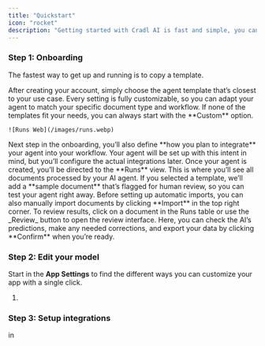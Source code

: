 ```yaml
---
title: "Quickstart"
icon: "rocket"
description: "Getting started with Cradl AI is fast and simple, you can be up and running with your custom document agent in just a few minutes."
---
```


### Step 1: Onboarding

The fastest way to get up and running is to copy a template. 

<Steps>
  <Step title="Start with a template" icon="1" iconType="regular" stepNumber={1}>
    After creating your account, simply choose the agent template that’s closest to your use case. Every setting is fully customizable, so you can adapt your agent to match your specific document type and workflow. If none of the templates fit your needs, you can always start with the **Custom** option.

    ![Runs Web](/images/runs.webp)
  </Step>
  <Step title="Add integrations">
    Next step in the onboarding, you’ll also define **how you plan to integrate** your agent into your workflow. Your agent will be set up with this intent in mind, but you’ll configure the actual integrations later.
  </Step>
  <Step title="Import a test document">
    Once your agent is created, you’ll be directed to the **Runs** view. This is where you’ll see all documents processed by your AI agent. If you selected a template, we’ll add a **sample document** that’s flagged for human review, so you can test your agent right away. Before setting up automatic imports, you can also manually import documents by clicking **Import** in the top right corner.
  </Step>
  <Step title="Review predictions">
    To review results, click on a document in the Runs table or use the _Review_ button to open the review interface. Here, you can check the AI’s predictions, make any needed corrections, and export your data by clicking **Confirm** when you’re ready.
  </Step>
</Steps>

### Step 2: Edit your model

Start in the **App Settings** to find the different ways you can customize your app with a single click.

1. 

### Step 3: Setup integrations

in 